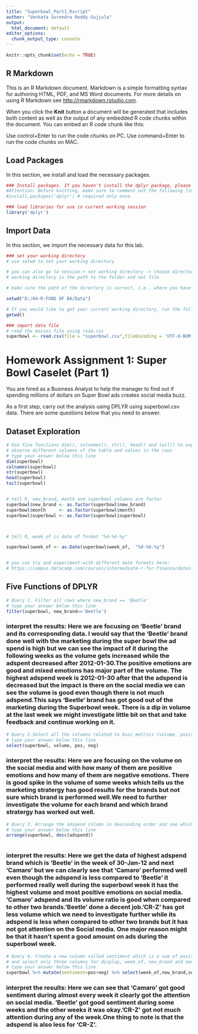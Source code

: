 ---
title: "Superbowl_Part1_Rscript"
author: "Venkata Surendra Reddy Gujjula"
output:
  html_document: default
editor_options:
  chunk_output_type: console
---

```{r setup, include=FALSE}
knitr::opts_chunk$set(echo = TRUE)
```

## R Markdown

This is an R Markdown document. Markdown is a simple formatting syntax for authoring HTML, PDF, and MS Word documents. For more details on using R Markdown see <http://rmarkdown.rstudio.com>.

When you click the **Knit** button a document will be generated that includes both content as well as the output of any embedded R code chunks within the document. You can embed an R code chunk like this:

Use control+Enter to run the code chunks on PC.
Use command+Enter to run the code chunks on MAC.

## Load Packages

In this section, we install and load the necessary packages. 

```{r libraries, message=FALSE, include = FALSE}
### Install packages. If you haven't install the dplyr package, please uncomment the line below to install it. 
#Attention: Before knitting, make sure to comment out the following line.
#install.packages('dplyr') # required only once.

### load libraries for use in current working session
library('dplyr')
```

## Import Data

In this section, we import the necessary data for this lab.

```{r import, include=FALSE}
### set your working directory
# use setwd to set your working directory

# you can also go to session-> set working directory -> choose directory
# working directory is the path to the folder and not file

# make sure the path of the directory is correct, i.e., where you have stored your data

setwd("D:/04-R-FUND OF BA/Data")

# If you would like to get your current working directory, run the following line
getwd() 

### import data file
# read the movies file using read.csv
superbowl <- read.csv(file = "superbowl.csv",fileEncoding = 'UTF-8-BOM')
```

# Homework Assignment 1: Super Bowl Caselet (Part 1)

You are hired as a Business Analyst to help the manager to find out if spending millions of dollars on Super Bowl ads creates social media buzz.

As a first step, carry out the analysis using DPLYR using superbowl.csv data. There are some questions below that you need to answer.

## Dataset Exploration
```{r explore}

# Use five functions dim(), colnames(), str(), head() and tail() to explore all the superbowl table
# observe different columns of the table and values in the rows
# type your answer below this line
dim(superbowl)
colnames(superbowl)
str(superbowl)
head(superbowl)
tail(superbowl)


# tell R, new_brand, month and superbowl columns are factor 
superbowl$new_brand <- as.factor(superbowl$new_brand)
superbowl$month     <- as.factor(superbowl$month)
superbowl$superbowl <- as.factor(superbowl$superbowl)



# tell R, week_of is date of format "%d-%b-%y"

superbowl$week_of <- as.Date(superbowl$week_of,  "%d-%b-%y")


# you can try and experiment with different date formats here: 
# https://campus.datacamp.com/courses/intermediate-r-for-finance/dates?ex=6


```

## Five Functions of DPLYR

```{r DPLYR Basics1}

# Query 1. Filter all rows where new_brand == 'Beetle'
# type your answer below this line
filter(superbowl, new_brand=='Beetle')


```

### interpret the results:  Here we are focusing on 'Beetle' brand and its corresponding data. I would say that the 'Beetle' brand done well with the marketing during the super bowl the ad spend is high but we can see the impact of it during the following weeks as the volume gets increased while the adspent decreased after 2012-01-30.The positive emotions are good and mixed emotions has major part of the volume. The highest adspend week is 2012-01-30 after that the adspend is decreased but the impact is there on the social media we can see the volume is good even though there is not much adspend.This says 'Beetle' brand has got good out of the marketing during the Superbowl week. There is a dip in volume at the last week we might investigate little bit on that and take feedback and continue working on it.

```{r DPLYR Basics2}
# Query 2.Select all the columns related to buzz metrics (volume, positive and negative mentions)
# type your answer below this line
select(superbowl, volume, pos, neg)

```
### interpret the results: Here we are focusing on the volume on the social media and with how many of them are positive emotions and how many of them are negative emotions. There is good spike in the volume of some weeks which tells us the marketing stratergy has good results for the brands but not sure which brand is performed well.We need to further investigate the volume for each brand and which brand stratergy has worked out well. 


```{r DPLYR Basics3}
# Query 3. Arrange the adspend column in descending order and see which brand has the highest ad spend and in which week_of
# type your answer below this line
arrange(superbowl, desc(adspend))



```
### interpret the results: Here we get the data of highest adspend brand which is 'Beetle' in the week of 30-Jan-12 and next 'Camaro' but we can clearly see that 'Camaro' performed well even though the adspend is less compared to 'Beetle' it performed really well during the superbowl week it has the highest volume and most positive emotions on social media. 'Camaro' adspend and its volume ratio is good when compared to other two brands.'Beetle' done a decent job.'CR-Z' has got less volume which we need to investigate further while its adspend is less when compared to other two brands but it has not got attention on the Social media. One major reason might be that it hasn't spent a good amount on ads during the superbowl week. 


```{r DPLYR Basics4}
# Query 4. Create a new column called sentiment which is a sum of positive (column name is pos) and negative (column name is neg) mentions,
# and select only three columns for display, week_of, new_brand and sentiment
# type your answer below this line
superbowl %>% mutate(sentiment=pos+neg) %>% select(week_of,new_brand,sentiment) 

```
### interpret the results: Here we can see that 'Camaro' got good sentiment during almost every week it clearly got the attention on social media. 'Beetle' got good sentiment during some weeks and the other weeks it was okay.'CR-Z' got not much attention during any of the week.One thing to note is that the adspend is also less for 'CR-Z'.




